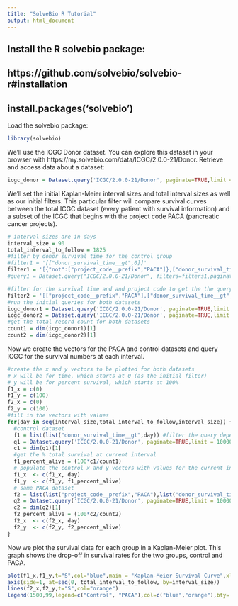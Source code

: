 ```yaml
---
title: "SolveBio R Tutorial"
output: html_document
---
```

Install the R solvebio package:
---
https://github.com/solvebio/solvebio-r#installation
---
install.packages('solvebio')
---
Load the solvebio package:
```r
library(solvebio)
```
We'll use the ICGC Donor dataset. You can explore this dataset in your browser with https://my.solvebio.com/data/ICGC/2.0.0-21/Donor.
Retrieve and access data about a dataset:
```r
icgc_donor = Dataset.query('ICGC/2.0.0-21/Donor', paginate=TRUE,limit = 10000)
```
We'll set the initial Kaplan-Meier interval sizes and total interval sizes as well as our initial filters. This particular filter will compare survival curves between the total ICGC dataset (every patient with survival information) and a subset of the ICGC that begins with the project code PACA (pancreatic cancer projects).
```r
# interval sizes are in days
interval_size = 90
total_interval_to_follow = 1825
#filter by donor survival time for the control group
#filter1 = '[["donor_survival_time__gt",0]]' 
filter1 = '[{"not":["project_code__prefix","PACA"]},["donor_survival_time__gt",0]]'
#query1 = Dataset.query("ICGC/2.0.0-21/Donor", filters=filters1,paginate=TRUE,limit = 10000)

#filter for the survival time and and project code to get the the query for PACA
filter2 = '[["project_code__prefix","PACA"],["donor_survival_time__gt",0]]'
#run the initial queries for both datasets
icgc_donor1 = Dataset.query('ICGC/2.0.0-21/Donor', paginate=TRUE,limit = 10000,filters = filter1) #control dataset
icgc_donor2 = Dataset.query('ICGC/2.0.0-21/Donor', paginate=TRUE,limit = 10000,filters = filter2) #PACA dataset
#get the total record count for both datasets
count1 = dim(icgc_donor1)[1]
count2 = dim(icgc_donor2)[1]
```
Now we create the vectors for the PACA and control datasets and query ICGC for the survival numbers at each interval.
```r
#create the x and y vectors to be plotted for both datasets
# x will be for time, which starts at 0 (as the initial filter)
# y will be for percent survival, which starts at 100%
f1_x = c(0)
f1_y = c(100)
f2_x = c(0)
f2_y = c(100)
#fill in the vectors with values 
for(day in seq(interval_size,total_interval_to_follow,interval_size)) {
  #control dataset
  f1 = list(list("donor_survival_time__gt",day)) #filter the query depending on the interval time given (day)
  q1 = Dataset.query('ICGC/2.0.0-21/Donor', paginate=TRUE,limit = 10000,filters = f1) #control dataset
  c1 = dim(q1)[1]
  #get the % total survival at current interval
  f1_percent_alive = (100*c1/count1)
  # populate the control x and y vectors with values for the current interval
  f1_x  <- c(f1_x, day)
  f1_y  <- c(f1_y, f1_percent_alive)
  # same PACA dataset
  f2 = list(list("project_code__prefix","PACA"),list("donor_survival_time__gt",day)) # add filter for PACA
  q2 = Dataset.query('ICGC/2.0.0-21/Donor', paginate=TRUE,limit = 10000,filters = f2)
  c2 = dim(q2)[1]
  f2_percent_alive = (100*c2/count2)
  f2_x  <- c(f2_x, day)
  f2_y  <- c(f2_y, f2_percent_alive)
}
```
Now we plot the survival data for each group in a Kaplan-Meier plot. This graph shows the drop-off in survival rates for the two groups, control and PACA.
```r
plot(f1_x,f1_y,t="S",col="blue",main = "Kaplan-Meier Survival Curve",xlab="Time",ylab="Percent survival",xaxt='n')
axis(side=1, at=seq(0, total_interval_to_follow, by=interval_size))
lines(f2_x,f2_y,t="S",col="orange")
legend(1500,99,legend=c("Control", "PACA"),col=c("blue","orange"),bty='n', cex=.8,lty=1)
```